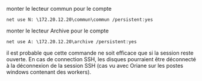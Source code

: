 monter le lecteur commun pour le compte

```net use N: \172.20.12.20\commun\commun /persistent:yes```

monter le lecteur Archive pour le compte

```net use A: \172.20.12.20\archive /persistent:yes```


il est probable que cette commande ne soit efficace que si la session reste ouverte. En cas de connection SSH, les disques pourraient être déconnecté à la déconnexion de la session SSH (cas vu avec Oriane sur les postes windows contenant des workers).

